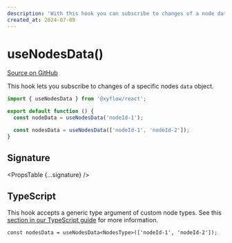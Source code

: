 ```yaml
---
description: 'With this hook you can subscribe to changes of a node data of a specific node.'
created_at: 2024-07-09
---
```



# useNodesData()

[Source on GitHub](https://github.com/xyflow/xyflow/blob/main/packages/react/src/hooks/useNodesData.ts)

This hook lets you subscribe to changes of a specific nodes `data` object.

```jsx
import { useNodesData } from '@xyflow/react';

export default function () {
  const nodeData = useNodesData('nodeId-1');

  const nodesData = useNodesData(['nodeId-1', 'nodeId-2']);
}
```

## Signature

<PropsTable {...signature} />

## TypeScript

This hook accepts a generic type argument of custom node types. See this
[section in our TypeScript guide](/learn/advanced-use/typescript#nodetype-edgetype-unions) for more information.

```tsx
const nodesData = useNodesData<NodesType>(['nodeId-1', 'nodeId-2']);
```
